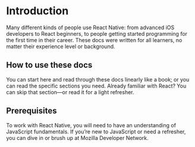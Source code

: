 # Introduction


<Hero />

Many different kinds of people use React Native: from advanced iOS developers to React beginners, to people getting started programming for the first time in their career. These docs were written for all learners, no matter their experience level or background.

## How to use these docs
You can start here and read through these docs linearly like a book; or you can read the specific sections you need. Already familiar with React? You can skip that section—or read it for a light refresher.

## Prerequisites
To work with React Native, you will need to have an understanding of JavaScript fundamentals. If you’re new to JavaScript or need a refresher, you can dive in or brush up at Mozilla Developer Network.


<Tooltip />